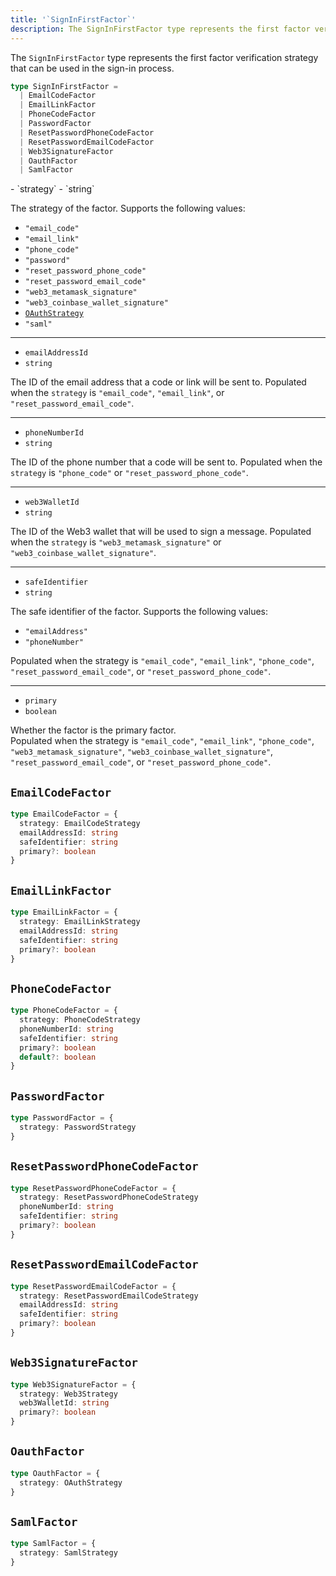 ```yaml
---
title: '`SignInFirstFactor`'
description: The SignInFirstFactor type represents the first factor verification strategy that can be used in the sign-in process.
---
```


The `SignInFirstFactor` type represents the first factor verification strategy that can be used in the sign-in process.

```ts
type SignInFirstFactor =
  | EmailCodeFactor
  | EmailLinkFactor
  | PhoneCodeFactor
  | PasswordFactor
  | ResetPasswordPhoneCodeFactor
  | ResetPasswordEmailCodeFactor
  | Web3SignatureFactor
  | OauthFactor
  | SamlFactor
```

<Properties>
  - `strategy`
  - `string`

  The strategy of the factor. Supports the following values:

  - `"email_code"`
  - `"email_link"`
  - `"phone_code"`
  - `"password"`
  - `"reset_password_phone_code"`
  - `"reset_password_email_code"`
  - `"web3_metamask_signature"`
  - `"web3_coinbase_wallet_signature"`
  - [`OAuthStrategy`](/docs/references/javascript/types/oauth)
  - `"saml"`

  ---

  - `emailAddressId`
  - `string`

  The ID of the email address that a code or link will be sent to. Populated when the `strategy` is `"email_code"`, `"email_link"`, or `"reset_password_email_code"`.

  ---

  - `phoneNumberId`
  - `string`

  The ID of the phone number that a code will be sent to. Populated when the `strategy` is `"phone_code"` or `"reset_password_phone_code"`.

  ---

  - `web3WalletId`
  - `string`

  The ID of the Web3 wallet that will be used to sign a message. Populated when the `strategy` is `"web3_metamask_signature"` or `"web3_coinbase_wallet_signature"`.

  ---

  - `safeIdentifier`
  - `string`

  The safe identifier of the factor. Supports the following values:

  - `"emailAddress"`
  - `"phoneNumber"`

  Populated when the strategy is `"email_code"`, `"email_link"`, `"phone_code"`, `"reset_password_email_code"`, or `"reset_password_phone_code"`.

  ---

  - `primary`
  - `boolean`

  Whether the factor is the primary factor. <br />Populated when the strategy is `"email_code"`, `"email_link"`, `"phone_code"`, `"web3_metamask_signature"`, `"web3_coinbase_wallet_signature"`, `"reset_password_email_code"`, or `"reset_password_phone_code"`.
</Properties>

## `EmailCodeFactor`

```ts
type EmailCodeFactor = {
  strategy: EmailCodeStrategy
  emailAddressId: string
  safeIdentifier: string
  primary?: boolean
}
```

## `EmailLinkFactor`

```ts
type EmailLinkFactor = {
  strategy: EmailLinkStrategy
  emailAddressId: string
  safeIdentifier: string
  primary?: boolean
}
```

## `PhoneCodeFactor`

```ts
type PhoneCodeFactor = {
  strategy: PhoneCodeStrategy
  phoneNumberId: string
  safeIdentifier: string
  primary?: boolean
  default?: boolean
}
```

## `PasswordFactor`

```ts
type PasswordFactor = {
  strategy: PasswordStrategy
}
```

## `ResetPasswordPhoneCodeFactor`

```ts
type ResetPasswordPhoneCodeFactor = {
  strategy: ResetPasswordPhoneCodeStrategy
  phoneNumberId: string
  safeIdentifier: string
  primary?: boolean
}
```

## `ResetPasswordEmailCodeFactor`

```ts
type ResetPasswordEmailCodeFactor = {
  strategy: ResetPasswordEmailCodeStrategy
  emailAddressId: string
  safeIdentifier: string
  primary?: boolean
}
```

## `Web3SignatureFactor`

```ts
type Web3SignatureFactor = {
  strategy: Web3Strategy
  web3WalletId: string
  primary?: boolean
}
```

## `OauthFactor`

```ts
type OauthFactor = {
  strategy: OAuthStrategy
}
```

## `SamlFactor`

```ts
type SamlFactor = {
  strategy: SamlStrategy
}
```
